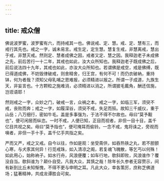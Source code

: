 ```yaml
---
---
---
```

title: 戒众僧
---

佛说波罗蜜，波罗蜜有六，而持戒其一也。佛说戒、定、慧。戒、定、慧有三，而戒行其先也。戒之一字，诚未易言。戒生定，定生慧。慧复生戒，非慧离戒，慧出于戒，非慧灭戒。然则定、慧者成佛之因，戒者又定、慧之因。我释迦老子未成佛之先，前后苦行一十二年，其戒也如此，汝大众所知也。我释迦老子既成佛之后，前后说法四十九年，其戒也如此，亦汝大众所知也。若谓佛是戒空，戒是佛缚，既已得道成佛，不妨毁律破戒，则舍精舍，归王宫，有何不可！而仍衣破衲，重持钵，何为者哉？须知父母乳哺之恩难报，必须精进以报之。所谓一子成道，九族生天，非妄言也。十方颗粒之施难消，必须精进以消之，所谓披毛戴角，酬还信施，岂诳语耶！

然则戒之一字，众妙之门，破戒一言，众祸之本。戒之一字，如临三军，须臾不戒，丧败而奔；戒之一字，如履深谷，须臾不戒，失足而殒。故知三千威仪，重于山岳；八万细行，密如牛毛。盖是多事强为，于法不得不尔故也。毋曰“莫予觏也”，便可闲居而纵恣。一时不戒，人便已知，正目而视者，非但一目十目，盖千亿目共视之矣。毋曰“莫予指也”，便可掩耳而偷铃。一念不戒，鬼将诛之，旁观而嗔者，非但一手十手，盖千亿手共指之矣。

严而又严，戒之又戒。自今以往，作如是观：坐受斋供，如吞热铁之丸，若不胆颤心寒，与犬豕其何异！行觅戒珠，如入清凉之阁，若复魂飞魄散，等乞丐以何殊！如此用心，始称衲子。如水行舟，风浪便覆；如车行地，欹斜即败，风浪谁作？覆没自当。欹斜谁为？颠仆自受。凡我大众，其慎之哉！除年长久参者无容赘示，间有新到比丘未知惭愧，不得不更与申明之耳。凡此大众，幸各策厉，庶称芝佛道场；猛著精神，共成龙谭胜会可矣。